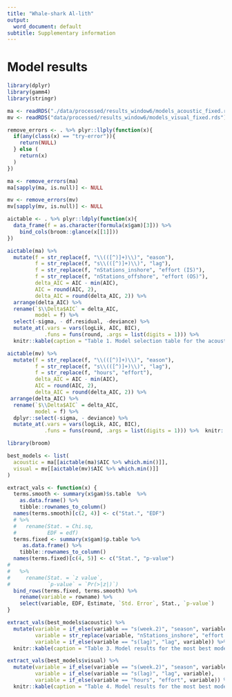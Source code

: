 ```yaml
---
title: "Whale-shark Al-lith"
output:
  word_document: default
subtitle: Supplementary information
---
```


# Model results

```r
library(dplyr)
library(gamm4)
library(stringr)

ma <- readRDS("./data/processed/results_window6/models_acoustic_fixed.rds")
mv <- readRDS("data/processed/results_window6/models_visual_fixed.rds")

remove_errors <- . %>% plyr::llply(function(x){
  if(any(class(x) == "try-error")){
    return(NULL)
  } else (
    return(x)
  )
})

ma <- remove_errors(ma)
ma[sapply(ma, is.null)] <- NULL

mv <- remove_errors(mv)
mv[sapply(mv, is.null)] <- NULL
```

```r
aictable <- . %>% plyr::ldply(function(x){
  data_frame(f = as.character(formula(x$gam)[3])) %>% 
    bind_cols(broom::glance(x[[1]]))
})

aictable(ma) %>% 
  mutate(f = str_replace(f, "\\(([^)]+)\\)", "eason"), 
         f = str_replace(f, "s\\(([^)]+)\\)", "lag"),
         f = str_replace(f, "nStations_inshore", "effort (IS)"), 
         f = str_replace(f, "nStations_offshore", "effort (OS)"),
         delta_AIC = AIC - min(AIC), 
         AIC = round(AIC, 2), 
         delta_AIC = round(delta_AIC, 2)) %>%
  arrange(delta_AIC) %>%
  rename(`$\\Delta$AIC` = delta_AIC, 
         model = f) %>%
  select(-sigma, - df.residual, -deviance) %>%
  mutate_at(.vars = vars(logLik, AIC, BIC), 
            .funs = funs(round, .args = list(digits = 1))) %>%
  knitr::kable(caption = "Table 1. Model selection table for the acoustic recaptures")
```

```r
aictable(mv) %>% 
  mutate(f = str_replace(f, "\\(([^)]+)\\)", "eason"), 
         f = str_replace(f, "s\\(([^)]+)\\)", "lag"),
         f = str_replace(f, "hours", "effort"),
         delta_AIC = AIC - min(AIC), 
         AIC = round(AIC, 2), 
         delta_AIC = round(delta_AIC, 2)) %>%
 arrange(delta_AIC) %>%
  rename(`$\\Delta$AIC` = delta_AIC, 
         model = f) %>%
  dplyr::select(-sigma, - deviance) %>%
  mutate_at(.vars = vars(logLik, AIC, BIC), 
            .funs = funs(round, .args = list(digits = 1))) %>%  knitr::kable(caption = "Table 2. Model selection table for the visual recaptures")
```

```r
library(broom)

best_models <- list(
  acoustic = ma[[aictable(ma)$AIC %>% which.min()]], 
  visual = mv[[aictable(mv)$AIC %>% which.min()]]
)

extract_vals <- function(x) {
  terms.smooth <- summary(x$gam)$s.table  %>%
    as.data.frame() %>% 
    tibble::rownames_to_column()
  names(terms.smooth)[c(2, 4)] <- c("Stat.", "EDF")
  # %>%
  #   rename(Stat. = Chi.sq, 
  #          EDF = edf)
  terms.fixed <- summary(x$gam)$p.table %>%
     as.data.frame() %>% 
    tibble::rownames_to_column()
  names(terms.fixed)[c(4, 5)] <- c("Stat.", "p-value")
# 
#   %>%
#     rename(Stat. = `z value`,
#            `p-value` = `Pr(>|z|)`)
  bind_rows(terms.fixed, terms.smooth) %>%
    rename(variable = rowname) %>%
    select(variable, EDF, Estimate, `Std. Error`, Stat., `p-value`) 
}

extract_vals(best_models$acoustic) %>% 
  mutate(variable = if_else(variable == "s(week.2)", "season", variable),
         variable = str_replace(variable, "nStations_inshore", "effort (IS)"),
         variable = if_else(variable == "s(lag)", "lag", variable)) %>%
  knitr::kable(caption = "Table 3. Model results for the most best model of acoustic recapture")
```

```r
extract_vals(best_models$visual) %>% 
  mutate(variable = if_else(variable == "s(week.2)", "season", variable),
         variable = if_else(variable == "s(lag)", "lag", variable),
         variable = if_else(variable == "hours", "effort", variable)) %>%
  knitr::kable(caption = "Table 4. Model results for the most best model of visual recapture")
```

